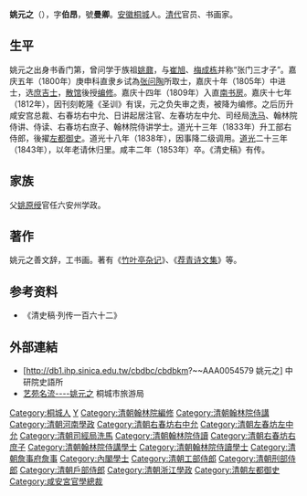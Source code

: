 {{Otheruses|姚崇|subject=清朝官员、书画家|other=唐代名臣姚崇（曾用名-{元}-之）}}
{{明清人物信息框
| 姓名 = 姚元之
| 原名 =
| 圖片名稱= 姚元之.jpg
| 圖片大小 = 220px
| 圖片說明 = 《[[清代學者象傳|清代學者象傳]]》第一集之姚元之像
| 最高職務 = 左都御史
| 國家 = 大清
| 爵位 =
| 籍貫 = [[安徽|安徽]][[桐城縣|桐城縣]]
| 族裔 = 漢族
| 旗籍 = 
| 字號 = 字伯昂，號曼卿
| 諡號 = 
| 出生日期 = [[乾隆|乾隆]]四十七年（1783年）
| 出生地點 = [[安徽省_(清)|安徽]][[桐城縣|桐城縣]]
| 逝世日期 = [[咸豐_(年號)|咸豐]]二年（1852年）
| 逝世地點 = [[安徽省_(清)|安徽]][[桐城縣|桐城縣]]
| 墓葬 = 
| 配偶 =
| 親屬 =
| 出身 = 
* 嘉慶十年（1805年）乙丑科進士出身
| 經歷 = 
| 著作 =
* 《竹葉亭雜記》等
}}
'''姚元之'''（{{bd|1783年||1852年|catIdx=Y姚}}），字'''伯昂'''，號'''曼卿'''。[[安徽|安徽]][[桐城|桐城]]人。[[清代|清代]]官员、书画家。

==生平==
姚元之出身书香门第，曾问学于族祖[[姚鼐|姚鼐]]，与[[崔旭|崔旭]]、[[梅成栋|梅成栋]]并称“张门三才子”。嘉庆五年（1800年）庚申科直隶乡试為[[张问陶|张问陶]]所取士，嘉庆十年（1805年）中进士，选[[庶吉士|庶吉士]]，[[散馆|散馆]]後授[[编修|编修]]。嘉庆十四年（1809年）入直[[南书房|南书房]]。嘉庆十七年（1812年），因刊刻乾隆《圣训》有误，元之负失审之责，被降为编修。之后历升咸安宫总裁、右春坊右中允、日讲起居注官、左春坊左中允、司经局[[洗马|洗马]]、翰林院侍讲、侍读、右春坊右庶子、翰林院侍讲学士。道光十三年（1833年）升工部右侍郎，後擢[[左都御史|左都御史]]。道光十八年（1838年），因事降二级调用。[[道光|道光]]二十三年（1843年），以年老请休归里。咸丰二年（1853年）卒。《清史稿》有传。

== 家族 ==
父[[姚原绶|姚原绶]]官任六安州学政。

==著作==
姚元之善文辞，工书画。著有《[[竹叶亭杂记|竹叶亭杂记]]》、《[[荐青诗文集|荐青诗文集]]》等。

==参考资料==
*《清史稿·列传一百六十二》

==外部連結==
*[http://db1.ihp.sinica.edu.tw/cbdbc/cbdbkm?~~AAA0054579 姚元之]{{Wayback|url=http://db1.ihp.sinica.edu.tw/cbdbc/cbdbkm?~~AAA0054579 |date=20160304095247 }} 中研院史語所
*[http://www.tclyw.gov.cn:8081/lyw/newsfile/2006/5/16/0_1147748323390.html 艺苑名流----姚元之]{{dead link|date=2017年12月 |bot=InternetArchiveBot |fix-attempted=yes }} 桐城市旅游局

{{嘉慶十年乙丑科殿試金榜}}

{{Authority control}}

{{DEFAULTSORT:Yao姚}}
[[Category:桐城人|Category:桐城人]]
[[Category:姚姓|Y]]
[[Category:清朝翰林院編修|Category:清朝翰林院編修]]
[[Category:清朝翰林院侍講|Category:清朝翰林院侍講]]
[[Category:清朝河南學政|Category:清朝河南學政]]
[[Category:清朝右春坊右中允|Category:清朝右春坊右中允]]
[[Category:清朝左春坊左中允|Category:清朝左春坊左中允]]
[[Category:清朝司經局洗馬|Category:清朝司經局洗馬]]
[[Category:清朝翰林院侍讀|Category:清朝翰林院侍讀]]
[[Category:清朝右春坊右庶子|Category:清朝右春坊右庶子]]
[[Category:清朝翰林院侍講學士|Category:清朝翰林院侍講學士]]
[[Category:清朝翰林院侍讀學士|Category:清朝翰林院侍讀學士]]
[[Category:清朝詹事府詹事|Category:清朝詹事府詹事]]
[[Category:內閣學士|Category:內閣學士]]
[[Category:清朝工部侍郎|Category:清朝工部侍郎]]
[[Category:清朝刑部侍郎|Category:清朝刑部侍郎]]
[[Category:清朝戶部侍郎|Category:清朝戶部侍郎]]
[[Category:清朝浙江學政|Category:清朝浙江學政]]
[[Category:清朝左都御史|Category:清朝左都御史]]
[[Category:咸安宮官學總裁|Category:咸安宮官學總裁]]